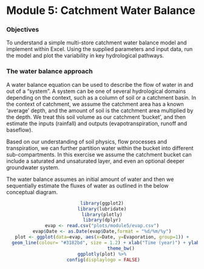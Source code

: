 # Module 5: Catchment Water Balance {-}

### Objectives {-}

To understand a simple multi-store catchment water balance model and implement within Excel. Using the supplied parameters and input data, run the model and plot the variability in key hydrological pathways.

### The water balance approach {-}

A water balance equation can be used to describe the flow of water in and out of a “system”. A system can be one of several hydrological domains depending on the context, such as a column of soil or a catchment basin. In the context of catchment, we assume the catchment area has a known ‘average’ depth, and the amount of soil is the catchment area multiplied by the depth. We treat this soil volume as our catchment ‘bucket’, and then estimate the inputs (rainfall) and outputs (evapotranspiration, runoff and baseflow).

Based on our understanding of soil physics, flow processes and transpiration, we can further partition water within the bucket into different sub-compartments. In this exercise we assume the catchment bucket can include a saturated and unsaturated layer, and even an optional deeper groundwater system.

The water balance assumes an initial amount of water and then we sequentially estimate the fluxes of water as outlined in the below conceptual diagram.

<center>
```r
library(ggplot2)
library(lubridate)
library(plotly)
library(dplyr)
evap <- read.csv("plots/module5/evap.csv")
evap$Date <- as.Date(evap$Date,format = "%d/%m/%y")
plot <- ggplot(data=evap, aes(x=Date, y=Evaporation, group=1)) +
  geom_line(colour= "#3182bd", size = 1.2) + xlab("Time (year)") + ylab("Potential evaporation (m day<sup>-1</sup>)") + 
              theme_bw()
ggplotly(plot) %>%
  config(displaylogo = FALSE) 


```
</center>
